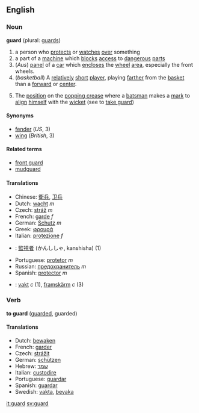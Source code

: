 ==English==
===Noun===
'''guard''' (plural: [[guards]])

#a person who [[protect]]s or [[watches]] [[over]] something
#a part of a [[machine]] which [[block]]s [[access]] to [[dangerous]] [[part]]s
#(''Aus'') [[panel]] of a [[car]] which [[enclose]]s the [[wheel]] [[area]], especially the front wheels.
# (''basketball'') A [[relatively]] [[short]] [[player]], playing [[farther]] from the [[basket]] than a [[forward]] or [[center]].
#{{cricket}} The [[position]] on the [[popping crease]] where a [[batsman]] makes a [[mark]] to [[align]] [[himself]] with the [[wicket]] (see to [[take guard]])

====Synonyms====
*[[fender]] (''US'', 3)
*[[wing]] (''British'', 3)

====Related terms====
*[[front guard]]
*[[mudguard]]

====Translations====
*Chinese: [[衛兵]], [[卫兵]]
*Dutch: [[wacht]] ''m''
*Czech: [[stráž]] ''m''
*French: [[garde]] ''f''
*German: [[Schutz]] ''m''
*Greek: [[φρουρά]]
*Italian: [[protezione]] ''f''
*{{ja}}: [[監視者]] (かんししゃ, kanshisha) (1)
*Portuguese: [[protetor]] ''m''
*Russian: [[предохранитель]] ''m''
*Spanish: [[protector]] ''m''
*{{sv}}: [[vakt]] ''c'' (1), [[framskärm]] ''c'' (3)

===Verb===
'''to guard''' ([[guarded]], guarded)

====Translations====
*Dutch: [[bewaken]]
*French: [[garder]]
*Czech: [[strážit]]
*German: [[schützen]]
*Hebrew: [[שמר]]
*Italian: [[custodire]]
*Portuguese: [[guardar]]
*Spanish: [[guardar]]
*Swedish: [[vakta]], [[bevaka]]

[[it:guard]]
[[sv:guard]]